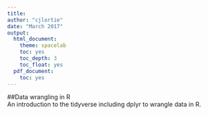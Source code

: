 ```yaml
---
title:
author: "cjlortie"
date: "March 2017"
output:
  html_document:
    theme: spacelab
    toc: yes
    toc_depth: 3
    toc_float: yes
  pdf_document:
    toc: yes
---
```


##Data wrangling in R  
An introduction to the tidyverse including dplyr to wrangle data in R.
